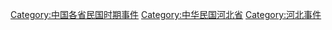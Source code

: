 [[Category:中国各省民国时期事件|Category:中国各省民国时期事件]]
[[Category:中华民国河北省|Category:中华民国河北省]]
[[Category:河北事件|Category:河北事件]]